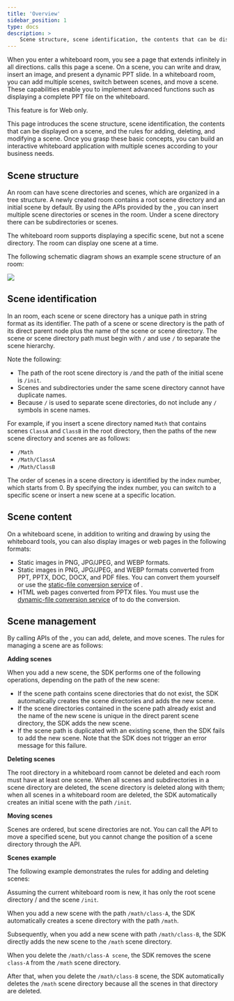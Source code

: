 ```yaml
---
title: 'Overview'
sidebar_position: 1
type: docs
description: >
    Scene structure, scene identification, the contents that can be displayed on a scene, and the rules for adding, deleting, and modifying a scene.
---
```


When you enter a whiteboard room, you see a page that extends infinitely in all directions. <Vg k="WHITE" /> calls this page a scene. On a scene, you can write and draw, insert an image, and present a dynamic PPT slide. In a whiteboard room, you can add multiple scenes, switch between scenes, and move a scene. These capabilities enable you to implement advanced functions such as displaying a complete PPT file on the whiteboard.

<PlatformWrapper notAllowed="web">
This feature is for Web only.
</PlatformWrapper>
<PlatformWrapper platform="web">

This page introduces the scene structure, scene identification, the contents that can be displayed on a scene, and the rules for adding, deleting, and modifying a scene. Once you grasp these basic concepts, you can build an interactive whiteboard application with multiple scenes according to your business needs.

## Scene structure

An <Vg k="WHITE" /> room can have scene directories and scenes, which are organized in a tree structure. A newly created <Vg k="WHITE" /> room contains a root scene directory and an initial scene by default. By using the APIs provided by the <Vg k="WHITE_SDK" />, you can insert multiple scene directories or scenes in the room. Under a scene directory there can be subdirectories or scenes.

The whiteboard room supports displaying a specific scene, but not a scene directory. The room can display one scene at a time.

The following schematic diagram shows an example scene structure of an <Vg k="WHITE" /> room:

![](https://web-cdn.agora.io/docs-files/1632282998256)

## Scene identification

In an <Vg k="WHITE" /> room, each scene or scene directory has a unique path in string format as its identifier. The path of a scene or scene directory is the path of its direct parent node plus the name of the scene or scene directory. The scene or scene directory path must begin with `/` and use `/` to separate the scene hierarchy.

Note the following:

- The path of the root scene directory is `/`and the path of the initial scene is `/init`.
- Scenes and subdirectories under the same scene directory cannot have duplicate names.
- Because `/` is used to separate scene directories, do not include any `/` symbols in scene names.

For example, if you insert a scene directory named `Math` that contains scenes `ClassA` and `ClassB` in the root directory, then the paths of the new scene directory and scenes are as follows:

- `/Math`
- `/Math/ClassA`
- `/Math/ClassB`

The order of scenes in a scene directory is identified by the index number, which starts from 0. By specifying the index number, you can switch to a specific scene or insert a new scene at a specific location.

## Scene content

On a whiteboard scene, in addition to writing and drawing by using the whiteboard tools, you can also display images or web pages in the following formats:

- Static images in PNG, JPG/JPEG, and WEBP formats.
- Static images in PNG, JPG/JPEG, and WEBP formats converted from PPT, PPTX, DOC, DOCX, and PDF files. You can convert them yourself or use the [static-file conversion service](../../reference/whiteboard-api/file-conversion) of <Vg k="WHITE" />.
- HTML web pages converted from PPTX files. You must use the [dynamic-file conversion service](../../reference/whiteboard-api/file-conversion) of <Vg k="WHITE" /> to do the conversion.

## Scene management 

By calling APIs of the <Vg k="WHITE_SDK" />, you can add, delete, and move scenes. The rules for managing a scene are as follows:

**Adding scenes**

When you add a new scene, the SDK performs one of the following operations, depending on the path of the new scene:

- If the scene path contains scene directories that do not exist, the SDK automatically creates the scene directories and adds the new scene.
- If the scene directories contained in the scene path already exist and the name of the new scene is unique in the direct parent scene directory, the SDK adds the new scene.
- If the scene path is duplicated with an existing scene, then the SDK fails to add the new scene. Note that the SDK does not trigger an error message for this failure. 

**Deleting scenes**

The root directory in a whiteboard room cannot be deleted and each room must have at least one scene. When all scenes and subdirectories in a scene directory are deleted, the scene directory is deleted along with them; when all scenes in a whiteboard room are deleted, the SDK automatically creates an initial scene with the path `/init`.

**Moving scenes**

Scenes are ordered, but scene directories are not. You can call the API to move a specified scene, but you cannot change the position of a scene directory through the API.

**Scenes example**

The following example demonstrates the rules for adding and deleting scenes:

Assuming the current whiteboard room is new, it has only the root scene directory / and the scene `/init`.

When you add a new scene with the path `/math/class-A`, the SDK automatically creates a scene directory with the path `/math`.

Subsequently, when you add a new scene with path `/math/class-B`, the SDK directly adds the new scene to the `/math` scene directory.

When you delete the `/math/class-A scene`, the SDK removes the scene `class-A` from the `/math` scene directory.

After that, when you delete the `/math/class-B` scene, the SDK automatically deletes the `/math` scene directory because all the scenes in that directory are deleted.

</PlatformWrapper>